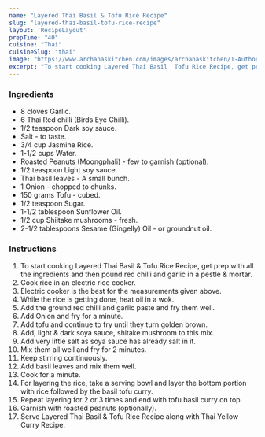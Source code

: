 ---
name: "Layered Thai Basil & Tofu Rice Recipe"
slug: "layered-thai-basil-tofu-rice-recipe"
layout: 'RecipeLayout'
prepTime: "40"
cuisine: "Thai"
cuisineSlug: "thai"
image: "https://www.archanaskitchen.com/images/archanaskitchen/1-Author/neerusrikanth/Layered_Thai_Basil__Tofu_Rice.jpg"
excerpt: "To start cooking Layered Thai Basil  Tofu Rice Recipe, get prep with all the ingredients and then pound red chilli and garlic in a pestle  mortar"
---

### Ingredients

- 8 cloves Garlic.
- 6 Thai Red chilli (Birds Eye Chilli).
- 1/2 teaspoon Dark soy sauce.
- Salt - to taste.
- 3/4 cup Jasmine Rice.
- 1-1/2 cups Water.
- Roasted Peanuts (Moongphali) - few to garnish (optional).
- 1/2 teaspoon Light soy sauce.
- Thai basil leaves - A small bunch.
- 1 Onion - chopped to chunks.
- 150 grams Tofu - cubed.
- 1/2 teaspoon Sugar.
- 1-1/2 tablespoon Sunflower Oil.
- 1/2 cup Shiitake mushrooms - fresh.
- 2-1/2 tablespoons Sesame (Gingelly) Oil - or groundnut oil.

### Instructions

1. To start cooking Layered Thai Basil & Tofu Rice Recipe, get prep with all the ingredients and then pound red chilli and garlic in a pestle & mortar.
1. Cook rice in an electric rice cooker.
1. Electric cooker is the best for the measurements given above.
1. While the rice is getting done, heat oil in a wok.
1. Add the ground red chilli and garlic paste and fry them well.
1. Add Onion and fry for a minute.
1. Add tofu and continue to fry until they turn golden brown.
1. Add, light & dark soya sauce, shitake mushroom to this mix.
1. Add very little salt as soya sauce has already salt in it.
1. Mix them all well and fry for 2 minutes.
1. Keep stirring continuously.
1. Add basil leaves and mix them well.
1. Cook for a minute.
1. For layering the rice, take a serving bowl and layer the bottom portion with rice followed by the basil tofu curry.
1. Repeat layering for 2 or 3 times and end with tofu basil curry on top.
1. Garnish with roasted peanuts (optionally).
1. Serve Layered Thai Basil & Tofu Rice Recipe along with Thai Yellow Curry Recipe.
